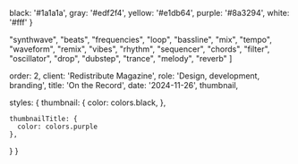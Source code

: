 
  black: '#1a1a1a',
  gray: '#edf2f4',
  yellow: '#e1db64',
  purple: '#8a3294',
  white: '#fff'
}

  "synthwave",
  "beats",
  "frequencies",
  "loop",
  "bassline",
  "mix",
  "tempo",
  "waveform",
  "remix",
  "vibes",
  "rhythm",
  "sequencer",
  "chords",
  "filter",
  "oscillator",
  "drop",
  "dubstep",
  "trance",
  "melody",
  "reverb"
]

  order: 2,
  client: 'Redistribute Magazine',
  role: 'Design, development, branding',
  title: 'On the Record',
  date: '2024-11-26',
  thumbnail,

  styles: {
    thumbnail: {
      color: colors.black,
    },

    thumbnailTitle: {
      color: colors.purple
    },
  }
}
